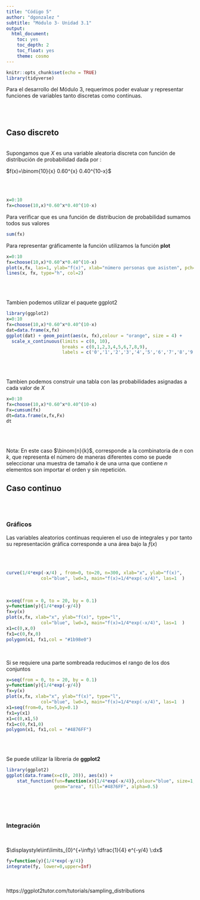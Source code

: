 ```yaml
---
title: "Código 5"
author: "dgonzalez "
subtitle: "Módulo 3- Unidad 3.1" 
output:
  html_document:
    toc: yes
    toc_depth: 2
    toc_float: yes
    theme: cosmo
---
```


```r
knitr::opts_chunk$set(echo = TRUE)
library(tidyverse)


```


Para el desarrollo del Módulo 3, requerimos poder evaluar y representar funciones de variables tanto discretas como continuas. 

<br/><br/>

## **Caso discreto**

<br/>
Supongamos que $X$ es una variable aleatoria discreta con función de distribución de probabilidad dada por :

$f(x)=\binom{10}{x} 0.60^{x} 0.40^{10-x}$

<br/><br/>

```r
x=0:10
fx=choose(10,x)*0.60^x*0.40^(10-x)  
```

Para verificar que es una función de distribucion de probabilidad sumamos todos sus valores

```r
sum(fx)
```

Para representar gráficamente la función utilizamos la función **plot**


```r
x=0:10
fx=choose(10,x)*0.60^x*0.40^(10-x)  
plot(x,fx, las=1, ylab="f(x)", xlab="número personas que asisten", pch=19)
lines(x, fx, type="h", col=2)
```

<br/><br/>

Tambien podemos utilizar el paquete ggplot2
<br/>
```r
library(ggplot2)
x=0:10
fx=choose(10,x)*0.60^x*0.40^(10-x)  
dat=data.frame(x,fx)
ggplot(dat) + geom_point(aes(x, fx),colour = "orange", size = 4) +
  scale_x_continuous(limits = c(0, 10),
                     breaks = c(0,1,2,3,4,5,6,7,8,9), 
                     labels = c('0','1','2','3','4','5','6','7','8','9'))
```

<br/><br/>

Tambien podemos construir una tabla con las probabilidades asignadas a cada valor de $X$
<br/>
```r
x=0:10
fx=choose(10,x)*0.60^x*0.40^(10-x)  
Fx=cumsum(fx)
dt=data.frame(x,fx,Fx)
dt
```

<br/><br/>

Nota: En este caso $\binom{n}{k}$, corresponde a la combinatoria de $n$ con $k$, que representa el número de maneras diferentes como se puede seleccionar una muestra de tamaño $k$ de una urna que contiene $n$ elementos son importar el orden y sin repetición.  





## **Caso continuo**

<br/><br/>

### **Gráficos**

Las variables aleatorios continuas requieren el uso de integrales y por tanto su representación gráfica corresponde a una área bajo la $f(x)$ 

<br/><br/>

```r
curve(1/4*exp(-x/4) , from=0, to=20, n=300, xlab="x", ylab="f(x)", 
             col="blue", lwd=3, main="f(x)=1/4*exp(-x/4)", las=1  )
```

<br/>

```r
x=seq(from = 0, to = 20, by = 0.1)
y=function(y){1/4*exp(-y/4)}
fx=y(x)
plot(x,fx, xlab="x", ylab="f(x)", type="l",
             col="blue", lwd=3, main="f(x)=1/4*exp(-x/4)", las=1  )
x1=c(0,x,0)
fx1=c(0,fx,0)
polygon(x1, fx1,col = "#1b98e0") 

```

<br/>

Si se requiere una parte sombreada reducimos el rango de los dos conjuntos

```r
x=seq(from = 0, to = 20, by = 0.1)
y=function(y){1/4*exp(-y/4)}
fx=y(x)
plot(x,fx, xlab="x", ylab="f(x)", type="l",
             col="blue", lwd=3, main="f(x)=1/4*exp(-x/4)", las=1  )
x1=seq(from=0, to=5,by=0.1)
fx1=y(x1)
x1=c(0,x1,5)
fx1=c(0,fx1,0)
polygon(x1, fx1,col = "#4876FF") 
```

<br/><br/>

Se puede utilizar la libreria de **ggplot2**

```r
library(ggplot2)
ggplot(data.frame(x=c(0, 20)), aes(x)) + 
    stat_function(fun=function(x){1/4*exp(-x/4)},colour="blue", size=1,
                  geom="area", fill="#4876FF", alpha=0.5) 
    
```

<br/><br/>

### **Integración**

<br/>

$\displaystyle\int\limits_{0}^{+\infty} \dfrac{1}{4} e^{-y/4} \:dx$

```r
fy=function(y){1/4*exp(-y/4)}
integrate(fy, lower=0,upper=Inf)
```


<br/><br/>
https://ggplot2tutor.com/tutorials/sampling_distributions

